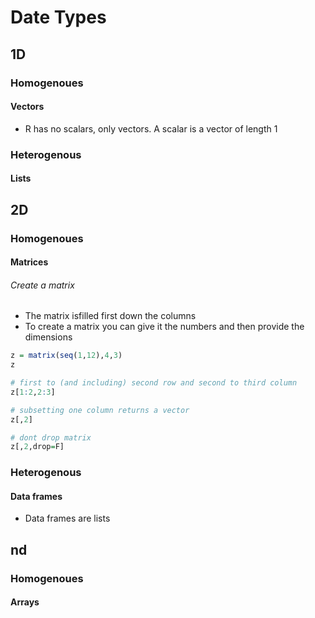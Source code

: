 # Date Types

## 1D

### Homogenoues

#### Vectors

- R has no scalars, only vectors. A scalar is a vector of length 1

### Heterogenous

#### Lists

## 2D

### Homogenoues

#### Matrices

###### Create a matrix

- The matrix isfilled first down the columns
- To create a matrix you can give it the numbers and then provide the dimensions

```r
z = matrix(seq(1,12),4,3)
z

# first to (and including) second row and second to third column
z[1:2,2:3]

# subsetting one column returns a vector
z[,2]

# dont drop matrix
z[,2,drop=F]
```

### Heterogenous

#### Data frames

- Data frames are lists


## nd

### Homogenoues

#### Arrays







